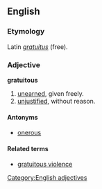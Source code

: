 ==English==

===Etymology===
Latin ''[[gratuitus]]'' (free).

===Adjective===
'''gratuitous'''
# [[unearned]], given freely.
# [[unjustified]], without reason.

====Antonyms====
*[[onerous]]

====Related terms====
*[[gratuitous violence]]

[[Category:English adjectives]]
